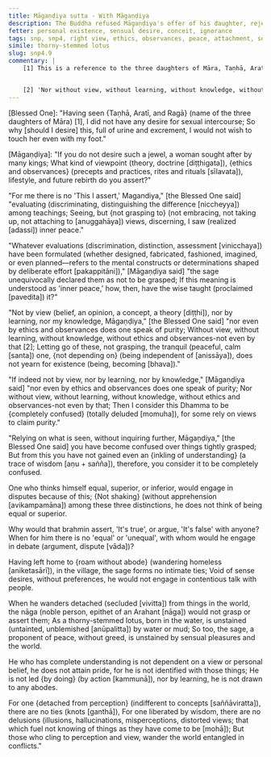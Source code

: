 ```yaml
---
title: Māgaṇḍiya sutta - With Māgaṇḍiya
description: The Buddha refused Māgaṇḍiya's offer of his daughter, rejecting worldly desires. He taught that true peace arises not from clinging to views, observances, or status, but from letting go of all attachments. Like a lotus unstained by water, the sage remains free, calm, and detached amidst the world.
fetter: personal existence, sensual desire, conceit, ignorance
tags: snp, snp4, right view, ethics, observances, peace, attachment, sensual desire, purity, liberation, wisdom, delusion, confusion, debate, discrimination, detachment, perception
simile: thorny-stemmed lotus
slug: snp4.9
commentary: |
    [1] This is a reference to the three daughters of Māra, Taṇhā, Aratī, and Ragā, who came to seduce the Buddha by creating illusions of beauty and pleasure at the foot of the goatherd's banyan tree. The Buddha, however, remained unmoved by their charms and instead taught them the Dhamma. This event is described in SN 4.25.


    [2] 'Nor without view, without learning, without knowledge, without ethics and observances - not even by that;' The mundane right view 'There is what is given and what is offered and what is sacrificed; there is fruit and result of good and bad actions; there is this world and the other world; there is mother and father; there are beings who are reborn spontaneously; there are in the world good and virtuous recluses and brahmins who have realized for themselves by direct knowledge and declare this world and the other world.' should be accepted. Learning (hearing) should be accepted: the voice of another, discourses, mixed prose and verse, expositions, verses, inspired utterances, quotations, birth stories, marvelous accounts, and answers to questions; knowledge should be accepted: the knowledge of the factors of awakening, the knowledge of the noble truths, the knowledge of the kamma as one's own, knowledge of meditative attainments and the direct knowings. Similarly ethics and observances should be accepted. While these should be accepted, the Buddha is saying that purity is not attained by only these means, that these are not sufficient for the attainment of purity.
---
```


[Blessed One]: "Having seen \{Taṇhā, Aratī, and Ragā} (name of the three daughters of Māra) [1],
I did not have any desire for sexual intercourse;
So why [should I desire] this, full of urine and excrement,
I would not wish to touch her even with my foot."

[Māgaṇḍiya]: "If you do not desire such a jewel,
a woman sought after by many kings;
What kind of viewpoint (theory, doctrine [diṭṭhigata]), \{ethics and observances} (precepts and practices, rites and rituals [sīlavata]), lifestyle,
and future rebirth do you assert?"

"For me there is no 'This I assert,' Magandiya,"
[the Blessed One said]
"evaluating (discriminating, distinguishing the difference [niccheyya]) among teachings;
Seeing, but \{not grasping to} (not embracing, not taking up, not attaching to [anuggahāya]) views,
discerning, I saw (realized [adassi]) inner peace."

"Whatever evaluations (discrimination, distinction, assessment [vinicchaya]) have been formulated (whether designed, fabricated, fashioned, imagined, or even planned—refers to the mental constructs or determinations shaped by deliberate effort [pakappitāni]),"
[Māgaṇḍiya said]
"the sage unequivocally declared them as not to be grasped;
If this meaning is understood as 'inner peace,'
how, then, have the wise taught (proclaimed [pavedita]) it?"

"Not by view (belief, an opinion, a concept, a theory [diṭṭhi]), nor by learning, nor my knowledge, Māgaṇḍiya,"
[the Blessed One said]
"nor even by ethics and observances does one speak of purity;
Without view, without learning, without knowledge,
without ethics and observances-not even by that [2];
Letting go of these, not grasping,
the tranquil (peaceful, calm [santa]) one, \{not depending on} (being independent of [anissāya]), does not yearn for existence (being, becoming [bhava])."

"If indeed not by view, nor by learning, nor by knowledge,"
[Māgaṇḍiya said]
"nor even by ethics and observances does one speak of purity;
Nor without view, without learning, without knowledge,
without ethics and observances-not even by that;
Then I consider this Dhamma to be \{completely confused} (totally deluded [momuha]),
for some rely on views to claim purity."

"Relying on what is seen, without inquiring further, Māgaṇḍiya,"
[the Blessed One said]
you have become confused over things tightly grasped;
But from this you have not gained even an \{inkling of understanding} (a trace of wisdom [aṇu + sañña]),
therefore, you consider it to be completely confused.

One who thinks himself equal, superior, or inferior,
would engage in disputes because of this;
\{Not shaking} (without apprehension [avikampamāna]) among these three distinctions,
he does not think of being equal or superior.

Why would that brahmin assert, 'It's true',
or argue, 'It's false' with anyone?
When for him there is no 'equal' or 'unequal',
with whom would he engage in debate (argument, dispute [vāda])?

Having left home to \{roam without abode} (wandering homeless [aniketasārī]),
in the village, the sage forms no intimate ties;
Void of sense desires, without preferences,
he would not engage in contentious talk with people.

When he wanders detached (secluded [vivitta]) from things in the world,
the nāga (noble person, epithet of an Arahant [nāga]) would not grasp or assert them;
As a thorny-stemmed lotus, born in the water,
is unstained (untainted, unblemished [anūpalitta]) by water or mud;
So too, the sage, a proponent of peace, without greed,
is unstained by sensual pleasures and the world.

He who has complete understanding is not dependent on a view or personal belief,
he does not attain pride, for he is not identified with those things;
He is not led \{by doing} (by action [kammunā]), nor by learning,
he is not drawn to any abodes.

For one \{detached from perception} (indifferent to concepts [saññāviratta]), there are no ties (knots [ganthā]),
For one liberated by wisdom, there are no delusions (illusions, hallucinations, misperceptions, distorted views; that which fuel not knowing of things as they have come to be [mohā]);
But those who cling to perception and view,
wander the world entangled in conflicts."